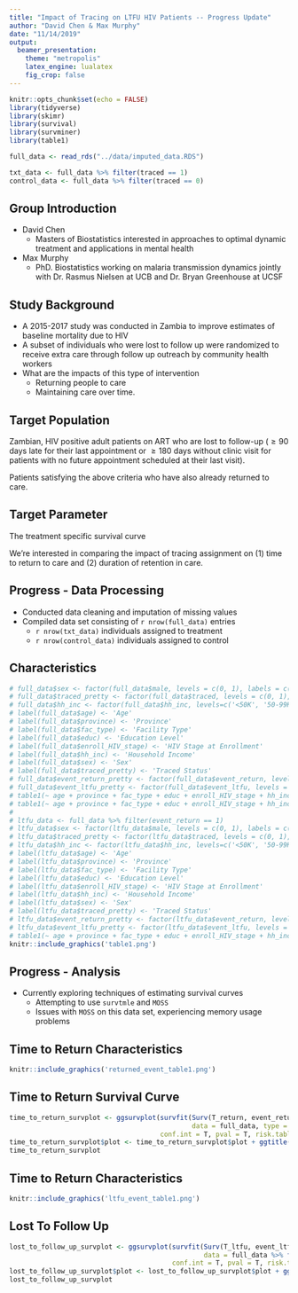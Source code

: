 ```yaml
---
title: "Impact of Tracing on LTFU HIV Patients -- Progress Update"
author: "David Chen & Max Murphy"
date: "11/14/2019"
output:
  beamer_presentation:
    theme: "metropolis"
    latex_engine: lualatex
    fig_crop: false
---
```


```r
knitr::opts_chunk$set(echo = FALSE)
library(tidyverse)
library(skimr)
library(survival)
library(survminer)
library(table1)

full_data <- read_rds("../data/imputed_data.RDS")

txt_data <- full_data %>% filter(traced == 1)
control_data <- full_data %>% filter(traced == 0)
```

## Group Introduction
- David Chen
  - Masters of Biostatistics interested in approaches to optimal dynamic treatment and applications in mental health
  
- Max Murphy
  - PhD. Biostatistics working on malaria transmission dynamics jointly with Dr. Rasmus Nielsen at UCB and Dr. Bryan Greenhouse at UCSF

## Study Background
<!-- A study was conducted in Zambia to improve estimates of baseline mortality due to HIV. In the context of this observational study, a subset of individuals who were lost to follow up were assigned to receive extra care through follow up outreach by community health workers. This raises the question of what are the impacts of this type of intervention, both in returning people to care as well as maintaining them over time. -->
- A 2015-2017 study was conducted in Zambia to improve estimates of baseline mortality due to HIV
- A subset of individuals who were lost to follow up were randomized to receive extra care through follow up outreach by community health workers 
- What are the impacts of this type of intervention
  - Returning people to care 
  - Maintaining care over time.

## Target Population
\textbf{Pop 1}

Zambian, HIV positive adult patients on ART who are lost to follow-up ($\geq 90$ days late for their last appointment or $\geq 180$ days without clinic visit for patients with no future appointment scheduled at their last visit).

\vspace{.125in}

\textbf{Pop 2}

Patients satisfying the above criteria who have also already returned to care.

## Target Parameter
The treatment specific survival curve

\begin{align*}
    \Psi(P_0) = \mathbb{E}_{P_0}[S_0(t_0 | A = d(w), W)] \\
    S_0(t_0 | A, W) = \prod_{t \in [0, t_0]}(1 - \Lambda_0(dt | A, W))
\end{align*}

We're interested in comparing the impact of tracing assignment on (1) time to return to care and (2) duration of retention in care.

## Progress - Data Processing
- Conducted data cleaning and imputation of missing values
- Compiled data set consisting of `r nrow(full_data)` entries
    - `r nrow(txt_data)` individuals assigned to treatment
    - `r nrow(control_data)` individuals assigned to control

## Characteristics
```r
# full_data$sex <- factor(full_data$male, levels = c(0, 1), labels = c('Female', 'Male'))
# full_data$traced_pretty <- factor(full_data$traced, levels = c(0, 1), labels = c('Untraced', 'Traced'))
# full_data$hh_inc <- factor(full_data$hh_inc, levels=c('<50K', '50-99K', '100-199K', '200-499K', '>500K'))
# label(full_data$age) <- 'Age'
# label(full_data$province) <- 'Province'
# label(full_data$fac_type) <- 'Facility Type'
# label(full_data$educ) <- 'Education Level'
# label(full_data$enroll_HIV_stage) <- 'HIV Stage at Enrollment'
# label(full_data$hh_inc) <- 'Household Income'
# label(full_data$sex) <- 'Sex'
# label(full_data$traced_pretty) <- 'Traced Status'
# full_data$event_return_pretty <- factor(full_data$event_return, levels = c(0, 1), labels = c('Censored', 'Returned'))
# full_data$event_ltfu_pretty <- factor(full_data$event_ltfu, levels = c(0, 1), labels = c('Censored', 'Re-LTFU'))
# table1(~ age + province + fac_type + educ + enroll_HIV_stage + hh_inc + sex | traced_pretty, data = full_data)
# table1(~ age + province + fac_type + educ + enroll_HIV_stage + hh_inc + sex + traced_pretty | event_return_pretty, data = full_data)
# 
# ltfu_data <- full_data %>% filter(event_return == 1)
# ltfu_data$sex <- factor(ltfu_data$male, levels = c(0, 1), labels = c('Female', 'Male'))
# ltfu_data$traced_pretty <- factor(ltfu_data$traced, levels = c(0, 1), labels = c('Untraced', 'Traced'))
# ltfu_data$hh_inc <- factor(ltfu_data$hh_inc, levels=c('<50K', '50-99K', '100-199K', '200-499K', '>500K'))
# label(ltfu_data$age) <- 'Age'
# label(ltfu_data$province) <- 'Province'
# label(ltfu_data$fac_type) <- 'Facility Type'
# label(ltfu_data$educ) <- 'Education Level'
# label(ltfu_data$enroll_HIV_stage) <- 'HIV Stage at Enrollment'
# label(ltfu_data$hh_inc) <- 'Household Income'
# label(ltfu_data$sex) <- 'Sex'
# label(ltfu_data$traced_pretty) <- 'Traced Status'
# ltfu_data$event_return_pretty <- factor(ltfu_data$event_return, levels = c(0, 1), labels = c('Censored', 'Returned'))
# ltfu_data$event_ltfu_pretty <- factor(ltfu_data$event_ltfu, levels = c(0, 1), labels = c('Censored', 'Re-LTFU'))
# table1(~ age + province + fac_type + educ + enroll_HIV_stage + hh_inc + sex + traced_pretty | event_ltfu_pretty, data = ltfu_data)
knitr::include_graphics('table1.png')
```

## Progress - Analysis
- Currently exploring techniques of estimating survival curves
    - Attempting to use `survtmle` and `MOSS`
    - Issues with `MOSS` on this data set, experiencing memory usage problems

## Time to Return Characteristics

```r
knitr::include_graphics('returned_event_table1.png')
```

## Time to Return Survival Curve
``` r
time_to_return_survplot <- ggsurvplot(survfit(Surv(T_return, event_return, type = 'right') ~ traced, 
                                              data = full_data, type = 'kaplan-meier', conf.int = .95), 
                                      conf.int = T, pval = T, risk.table = T, legend = 'bottom')
time_to_return_survplot$plot <- time_to_return_survplot$plot + ggtitle("Time to Return")
time_to_return_survplot
```

## Time to Return Characteristics

```r
knitr::include_graphics('ltfu_event_table1.png')
```

## Lost To Follow Up
```r
lost_to_follow_up_survplot <- ggsurvplot(survfit(Surv(T_ltfu, event_ltfu, type = 'right') ~ traced, 
                                                 data = full_data %>% filter(event_return == 1), type = 'kaplan-meier', conf.int = .95), 
                                         conf.int = T, pval = T, risk.table = T, legend = 'bottom')
lost_to_follow_up_survplot$plot <- lost_to_follow_up_survplot$plot + ggtitle("Time to Lost To Follow Up")
lost_to_follow_up_survplot
```



